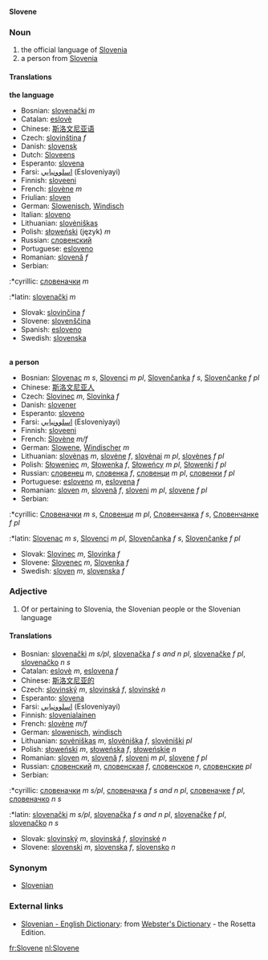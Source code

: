 '''Slovene'''

===Noun===
#the official language of [[Slovenia]]
#a person from [[Slovenia]]
====Translations====
'''the language'''
*Bosnian: [[slovenački]] ''m''
*Catalan: [[eslovè]]
*Chinese: [[斯洛文尼亚语]]
*Czech: [[slovinština]] ''f''
*Danish: [[slovensk]]
*Dutch: [[Sloveens]] {{n}}
*Esperanto: [[slovena]]
*Farsi: [[اسلوونيايي]] (Esloveniyayi)
*Finnish: [[sloveeni]]
*French: [[slovène]] ''m''
*Friulian: [[sloven]]
*German: [[Slowenisch]], [[Windisch]]
*Italian: [[sloveno]]
*Lithuanian: [[slovėniškas]]
*Polish: [[słoweński]] (język) ''m''
*Russian: [[словенский]]
*Portuguese: [[esloveno]]
*Romanian: [[slovenă]] ''f''
*Serbian:
:*cyrillic: [[словеначки]] ''m''
:*latin: [[slovenački]] ''m''
*Slovak: [[slovinčina]] ''f''
*Slovene: [[slovenščina]]
*Spanish: [[esloveno]]
*Swedish: [[slovenska]]
<br>
'''a person'''
*Bosnian: [[Slovenac]] ''m s'', [[Slovenci]] ''m pl'', [[Slovenčanka]] ''f s'', [[Slovenčanke]] ''f pl''
*Chinese: [[斯洛文尼亚人]]
*Czech: [[Slovinec]] ''m'', [[Slovinka]] ''f''
*Danish: [[slovener]]
*Esperanto: [[sloveno]]
*Farsi: [[اسلوونيايي]] (Esloveniyayi)
*Finnish: [[sloveeni]]
*French: [[Slovène]] ''m/f''
*German: [[Slowene]], [[Windischer]] ''m''
*Lithuanian: [[slovėnas]] ''m'', [[slovėne]] ''f'', [[slovėnai]] ''m pl'', [[slovėnes]] ''f pl''
*Polish: [[Słoweniec]] ''m'', [[Słowenka]] ''f'', [[Słoweńcy]] ''m pl'', [[Słowenki]] ''f pl''
*Russian: [[словенец]] ''m'', [[словенка]] ''f'', [[словенци]] ''m pl'', [[словенки]] ''f pl''
*Portuguese: [[esloveno]] ''m'', [[eslovena]] ''f''
*Romanian: [[sloven]] ''m'', [[slovenă]] ''f'', [[sloveni]] ''m pl'', [[slovene]] ''f pl''
*Serbian:
:*cyrillic: [[Словеначки]] ''m s'', [[Словенци]] ''m pl'', [[Словенчанка]] ''f s'', [[Словенчанке]] ''f pl''
:*latin: [[Slovenac]] ''m s'', [[Slovenci]] ''m pl'', [[Slovenčanka]] ''f s'', [[Slovenčanke]] ''f pl''
*Slovak: [[Slovinec]] ''m'', [[Slovinka]] ''f''
*Slovene: [[Slovenec]] ''m'', [[Slovenka]] ''f''
*Swedish: [[sloven]] ''m'', [[slovenska]] ''f''

===Adjective===
#Of or pertaining to Slovenia, the Slovenian people or the Slovenian language
====Translations====
*Bosnian: [[slovenački]] ''m s/pl'', [[slovenačka]] ''f s and n pl'', [[slovenačke]] ''f pl'', [[slovenačko]] ''n s''
*Catalan: [[eslovè]] ''m'', [[eslovena]] ''f''
*Chinese: [[斯洛文尼亚的]]
*Czech: [[slovinský]] ''m'', [[slovinská]] ''f'', [[slovinské]] ''n''
*Esperanto: [[slovena]]
*Farsi: [[اسلوونيايي]] (Esloveniyayi)
*Finnish: [[slovenialainen]]
*French: [[slovène]] ''m/f''
*German: [[slowenisch]], [[windisch]]
*Lithuanian: [[sovėniškas]] ''m'', [[slovėniška]] ''f'', [[slovėniški]] ''pl''
*Polish: [[słoweński]] ''m'', [[słoweńska]] ''f'', [[słoweńskie]] ''n''
*Romanian: [[sloven]] ''m'', [[slovenă]] ''f'', [[sloveni]] ''m pl'', [[slovene]] ''f pl''
*Russian: [[словенский]] ''m'', [[словенская]] ''f'', [[словенское]] ''n'', [[словенские]] ''pl''
*Serbian:
:*cyrillic: [[словеначки]] ''m s/pl'', [[словеначка]] ''f s and n pl'', [[словеначке]] ''f pl'', [[словеначко]] ''n s''
:*latin: [[slovenački]] ''m s/pl'', [[slovenačka]] ''f s and n pl'', [[slovenačke]] ''f pl'', [[slovenačko]] ''n s''
*Slovak: [[slovinský]] ''m'', [[slovinská]] ''f'', [[slovinské]] ''n''
*Slovene: [[slovenski]] ''m'', [[slovenska]] ''f'', [[slovensko]] ''n''

===Synonym===

*[[Slovenian]]

=== External links ===

*[http://www.websters-online-dictionary.org/definition/Slovene-english/ Slovenian - English Dictionary]: from [http://www.websters-online-dictionary.org/ Webster's Dictionary] - the Rosetta Edition.

[[fr:Slovene]]
[[nl:Slovene]]
